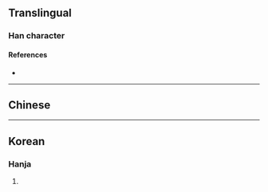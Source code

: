 {{character info/new}}
==Translingual==

===Han character===
{{Han char|rn=14|rad=冖|as=07|sn=9|four=|canj=BHAP|ids=⿱冖皀}}

====References====
* {{Han ref|kx=0130.220|dkj=01579|dj=0292.260|hdz=10304.030|uh=519F|ud=20895}}

----

==Chinese==
{{zh-see|適|a|[[fitting]]; [[proper]]; [[suitable]]; [[appropriate]]}}

----

==Korean==

===Hanja===
{{ko-hanja|hangeul=석|rv=seok|mr=sŏk}}

# {{rfdef|ko|sort=冖07}}